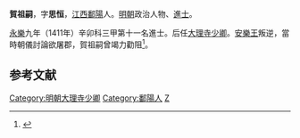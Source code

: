 '''賀祖嗣'''，字'''思恒'''，[[江西|江西]][[鄱陽|鄱陽]]人。[[明朝|明朝]]政治人物、[[進士|進士]]。

[[永乐_(明朝)|永樂]]九年（1411年）辛卯科三甲第十一名進士。后任[[大理寺|大理寺]][[少卿|少卿]]。[[安樂王|安樂王]]叛逆，當時朝儀討論欲屠郡，賀祖嗣曾竭力勸阻<ref>{{cite book | language = zh-hans | author = 潘荣胜 | coauthors =  | title = 《明清进士录》 | url =  | date = 2006年 | location =  | publisher = [[中华书局|中华书局]] | id =  | isbn = 9787101043501 | pages = 33页 }}</ref>。

==参考文献==
<div class="references-small">
<references></references>
</div>

{{明朝人物小作品}}
{{永樂九年辛卯科殿試金榜}}

{{DEFAULTSORT:He賀}}
[[Category:明朝大理寺少卿|Category:明朝大理寺少卿]]
[[Category:鄱陽人|Category:鄱陽人]]
[[Category:賀姓|Z]]